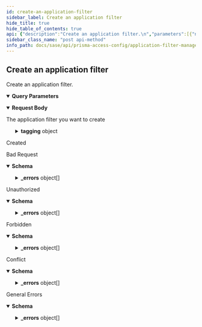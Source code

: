 ```yaml
---
id: create-an-application-filter
sidebar_label: Create an application filter
hide_title: true
hide_table_of_contents: true
api: {"description":"Create an application filter.\n","parameters":[{"name":"folder","in":"query","required":true,"schema":{"type":"string","enum":["Shared","Mobile Users","Remote Networks","Service Connections","Mobile Users Container","Mobile Users Explicit Proxy"]},"description":"The folder of the entry\n"}],"requestBody":{"content":{"application/json":{"schema":{"type":"object","required":["name"],"properties":{"id":{"type":"string","readOnly":true,"example":"abcd-1234","description":"uuid of the resource"},"name":{"type":"string","maxLength":31,"description":"Alphanumeric string [ 0-9a-zA-Z._-]"},"category":{"type":"array","items":{"x-panMemberOf":[{"location":"shared","schema":"content-preview/application-type/category","subPath":"name"}],"type":"string","maxLength":128}},"subcategory":{"type":"array","items":{"x-panMemberOf":[{"location":"shared","schema":"content-preview/application-type/category/entry/subcategory","subPath":"name"}],"type":"string","maxLength":128}},"technology":{"type":"array","items":{"x-panMemberOf":[{"location":"shared","schema":"content-preview/application-type/technology","subPath":"name"}],"type":"string","maxLength":128}},"evasive":{"type":"boolean","description":"only True is a valid value"},"excessive_bandwidth_use":{"type":"boolean","description":"only True is a valid value"},"used_by_malware":{"type":"boolean","description":"only True is a valid value"},"transfers_files":{"type":"boolean","description":"only True is a valid value"},"has_known_vulnerabilities":{"type":"boolean","description":"only True is a valid value"},"tunnels_other_apps":{"type":"boolean","description":"only True is a valid value"},"prone_to_misuse":{"type":"boolean","description":"only True is a valid value"},"pervasive":{"type":"boolean","description":"only True is a valid value"},"is_saas":{"type":"boolean","description":"only True is a valid value"},"new_appid":{"type":"boolean","description":"only True is a valid value"},"risk":{"type":"array","items":{"type":"integer","minimum":1,"maximum":5}},"saas_certifications":{"type":"array","items":{"type":"string","maxLength":32}},"saas_risk":{"type":"array","items":{"type":"string","maxLength":32}},"tagging":{"type":"object","oneOf":[{"properties":{"no_tag":{"type":"boolean"}},"title":"no_tag"},{"properties":{"tag":{"type":"array","items":{"x-panMemberOf":[{"location":"shared","schema":"tag","subPath":"name"}],"type":"string","maxLength":127}}},"title":"tag"}]},"exclude":{"type":"array","items":{"x-panMemberOf":[{"location":"shared","schema":"application","subPath":"name"},{"location":"shared","schema":"content-preview/application","subPath":"name"}],"type":"string","maxLength":63}}}}}},"description":"The application filter you want to create"},"responses":{"201":{"description":"Created"},"400":{"description":"Bad Request","content":{"application/json":{"schema":{"type":"object","properties":{"_errors":{"type":"array","items":{"title":"Cause Info","type":"object","properties":{"code":{"type":"string"},"message":{"type":"string"},"details":{"type":"object"},"help":{"type":"string"}}}},"_request_id":{"type":"string"}}},"examples":{"input_format_mismatch":{"summary":"Input Format Mismatch","value":{"_errors":[{"code":"E003","message":"Input Format Mismatch: input-format=json","details":{}}],"_request_id":"abcd-1234"}},"output_format_mismatch":{"summary":"Output Format Mismatch","value":{"_errors":[{"code":"E003","message":"Output Format Mismatch: output-format=json Accept=xml","details":{}}],"_request_id":"abcd-1234"}},"missing_query_parameter":{"summary":"Missing Query Parameter","value":{"_errors":[{"code":"E003","message":"Missing Query Parameter: name","details":{}}],"_request_id":"abcd-1234"}},"invalid_query_parameter":{"summary":"Invalid Query Parameter","value":{"_errors":[{"code":"E003","message":"Invalid Query Parameter: location=invalid","details":{}}],"_request_id":"abcd-1234"}},"missing_body":{"summary":"Missing Body","value":{"_errors":[{"code":"E003","message":"Missing Body","details":{}}],"_request_id":"abcd-1234"}},"invalid_object":{"summary":"Invalid Object","value":{"_errors":[{"code":"E003","message":"Invalid Object","details":{}}],"_request_id":"abcd-1234"}}}}}},"401":{"description":"Unauthorized","content":{"application/json":{"schema":{"type":"object","properties":{"_errors":{"type":"array","items":{"title":"Cause Info","type":"object","properties":{"code":{"type":"string"},"message":{"type":"string"},"details":{"type":"object"},"help":{"type":"string"}}}},"_request_id":{"type":"string"}}},"examples":{"auth_not_authenticated":{"summary":"Not Authenticated","value":{"_errors":[{"code":"E016","message":"Not Authenticated","details":{}}],"_request_id":"abcd-1234"}},"invalid_credential":{"summary":"Invalid Credential","value":{"_errors":[{"code":"E016","message":"Invalid Credential","details":{}}],"_request_id":"abcd-1234"}},"key_too_long":{"summary":"Key Too Long","value":{"_errors":[{"code":"E016","message":"Key Too Long","details":{}}],"_request_id":"abcd-1234"}},"key_expired":{"summary":"Key Expired","value":{"_errors":[{"code":"E016","message":"Key Expired","details":{}}],"_request_id":"abcd-1234"}},"need_password_change":{"summary":"Need Password Change","value":{"_errors":[{"code":"E016","message":"The password needs to be changed.","details":{}}],"_request_id":"abcd-1234"}}}}}},"403":{"description":"Forbidden","content":{"application/json":{"schema":{"type":"object","properties":{"_errors":{"type":"array","items":{"title":"Cause Info","type":"object","properties":{"code":{"type":"string"},"message":{"type":"string"},"details":{"type":"object"},"help":{"type":"string"}}}},"_request_id":{"type":"string"}}},"examples":{"auth_unauthorized":{"summary":"Unauthorized","value":{"_errors":[{"code":"E007","message":"Unauthorized","details":{}}],"_request_id":"abcd-1234"}}}}}},"409":{"description":"Conflict","content":{"application/json":{"schema":{"type":"object","properties":{"_errors":{"type":"array","items":{"title":"Cause Info","type":"object","properties":{"code":{"type":"string"},"message":{"type":"string"},"details":{"type":"object"},"help":{"type":"string"}}}},"_request_id":{"type":"string"}}},"examples":{"object_not_unique":{"summary":"Object Not Unique","value":{"_errors":[{"code":"E016","message":"Object Not Unique","details":{}}],"_request_id":"abcd-1234"}},"name_not_unique":{"summary":"Name Not Unique","value":{"_errors":[{"code":"E006","message":"Name Not Unique","details":{}}],"_request_id":"abcd-1234"}},"reference_not_zero":{"summary":"Reference Not Zero","value":{"_errors":[{"code":"E009","message":"Reference Not Zero","details":{}}],"_request_id":"abcd-1234"}}}}}},"default":{"description":"General Errors","content":{"application/json":{"schema":{"type":"object","properties":{"_errors":{"type":"array","items":{"title":"Cause Info","type":"object","properties":{"code":{"type":"string"},"message":{"type":"string"},"details":{"type":"object"},"help":{"type":"string"}}}},"_request_id":{"type":"string"}}},"examples":{"version_not_supported":{"summary":"Version Not Supported","value":{"_errors":[{"code":"E012","message":"Version Not Supported","details":{}}],"_request_id":"abcd-1234"}},"method_not_allowed":{"summary":"Method Not Supported","value":{"_errors":[{"code":"E012","message":"Method Not Supported","details":{}}],"_request_id":"abcd-1234"}},"action_not_supported":{"summary":"Action Not Supported","value":{"_errors":[{"code":"E012","message":"Action Not Supported: move","details":{}}],"_request_id":"abcd-1234"}},"bad_xpath":{"summary":"Bad XPath","value":{"_errors":[{"code":"E013","message":"Bad XPath","details":{}}],"_request_id":"abcd-1234"}},"invalid_command":{"summary":"Invalid Command","value":{"_errors":[{"code":"E003","message":"Invalid Command","details":{}}],"_request_id":"abcd-1234"}},"malformed_command":{"summary":"Malformed Command","value":{"_errors":[{"code":"E003","message":"Malformed Command","details":{}}],"_request_id":"abcd-1234"}},"session_timeout":{"summary":"Session Timeout","value":{"_errors":[{"code":4,"message":"Session Timeout","details":{}}],"_request_id":"abcd-1234"}}}}}}},"tags":["ApplicationFilters"],"security":[{"Bearer":[]}],"operationId":"post-sse-config-v1-application-filters","method":"post","path":"/sse/config/v1/application-filters","servers":[{"url":"/"}],"securitySchemes":{"Bearer":{"type":"http","scheme":"bearer"}},"jsonRequestBodyExample":{"id":"abcd-1234","name":"string","category":["string"],"subcategory":["string"],"technology":["string"],"evasive":true,"excessive_bandwidth_use":true,"used_by_malware":true,"transfers_files":true,"has_known_vulnerabilities":true,"tunnels_other_apps":true,"prone_to_misuse":true,"pervasive":true,"is_saas":true,"new_appid":true,"risk":[0],"saas_certifications":["string"],"saas_risk":["string"],"tagging":{},"exclude":["string"]},"info":{"version":"1.0","x-logo":{"url":"pan-logo.png"},"title":"Application Filter Management","description":"Manages application filters.\n","contact":{}},"postman":{"name":"Create an application filter","description":{"content":"Create an application filter.\n","type":"text/plain"},"url":{"path":["sse","config","v1","application-filters"],"host":["{{baseUrl}}"],"query":[{"disabled":false,"description":{"content":"(Required) The folder of the entry\n","type":"text/plain"},"key":"folder","value":""}],"variable":[]},"header":[{"key":"Content-Type","value":"application/json"},{"key":"Accept","value":"application/json"}],"method":"POST","body":{"mode":"raw","raw":"\"\"","options":{"raw":{"language":"json"}}},"auth":{"type":"bearer","bearer":[{"type":"any","value":"<Bearer Token>","key":"token"}]}}}
sidebar_class_name: "post api-method"
info_path: docs/sase/api/prisma-access-config/application-filter-management
---
```



## Create an application filter



Create an application filter.


<details style={{"marginBottom":"1rem"}} data-collapsed={false} open={true}><summary style={{}}><strong>Query Parameters</strong></summary><div><ul><ParamsItem className={"paramsItem"} param={{"name":"folder","in":"query","required":true,"schema":{"type":"string","enum":["Shared","Mobile Users","Remote Networks","Service Connections","Mobile Users Container","Mobile Users Explicit Proxy"]},"description":"The folder of the entry\n"}}></ParamsItem></ul></div></details><details style={{}} data-collapsed={false} open={true}><summary style={{"textAlign":"left"}}><strong>Request Body</strong></summary><div style={{"textAlign":"left","marginLeft":"1rem"}}><div style={{"marginTop":"1rem","marginBottom":"1rem"}}>

The application filter you want to create

</div></div><ul style={{"marginLeft":"1rem"}}><SchemaItem collapsible={false} name={"id"} required={false} schemaDescription={"uuid of the resource"} schemaName={"string"} qualifierMessage={undefined}></SchemaItem><SchemaItem collapsible={false} name={"name"} required={true} schemaDescription={"Alphanumeric string [ 0-9a-zA-Z._-]"} schemaName={"string"} qualifierMessage={"**Possible values:** length ≤ 31"}></SchemaItem><SchemaItem collapsible={false} name={"category"} required={false} schemaDescription={undefined} schemaName={"string[]"} qualifierMessage={"**Possible values:** length ≤ 128"}></SchemaItem><SchemaItem collapsible={false} name={"subcategory"} required={false} schemaDescription={undefined} schemaName={"string[]"} qualifierMessage={"**Possible values:** length ≤ 128"}></SchemaItem><SchemaItem collapsible={false} name={"technology"} required={false} schemaDescription={undefined} schemaName={"string[]"} qualifierMessage={"**Possible values:** length ≤ 128"}></SchemaItem><SchemaItem collapsible={false} name={"evasive"} required={false} schemaDescription={"only True is a valid value"} schemaName={"boolean"} qualifierMessage={undefined}></SchemaItem><SchemaItem collapsible={false} name={"excessive_bandwidth_use"} required={false} schemaDescription={"only True is a valid value"} schemaName={"boolean"} qualifierMessage={undefined}></SchemaItem><SchemaItem collapsible={false} name={"used_by_malware"} required={false} schemaDescription={"only True is a valid value"} schemaName={"boolean"} qualifierMessage={undefined}></SchemaItem><SchemaItem collapsible={false} name={"transfers_files"} required={false} schemaDescription={"only True is a valid value"} schemaName={"boolean"} qualifierMessage={undefined}></SchemaItem><SchemaItem collapsible={false} name={"has_known_vulnerabilities"} required={false} schemaDescription={"only True is a valid value"} schemaName={"boolean"} qualifierMessage={undefined}></SchemaItem><SchemaItem collapsible={false} name={"tunnels_other_apps"} required={false} schemaDescription={"only True is a valid value"} schemaName={"boolean"} qualifierMessage={undefined}></SchemaItem><SchemaItem collapsible={false} name={"prone_to_misuse"} required={false} schemaDescription={"only True is a valid value"} schemaName={"boolean"} qualifierMessage={undefined}></SchemaItem><SchemaItem collapsible={false} name={"pervasive"} required={false} schemaDescription={"only True is a valid value"} schemaName={"boolean"} qualifierMessage={undefined}></SchemaItem><SchemaItem collapsible={false} name={"is_saas"} required={false} schemaDescription={"only True is a valid value"} schemaName={"boolean"} qualifierMessage={undefined}></SchemaItem><SchemaItem collapsible={false} name={"new_appid"} required={false} schemaDescription={"only True is a valid value"} schemaName={"boolean"} qualifierMessage={undefined}></SchemaItem><SchemaItem collapsible={false} name={"risk"} required={false} schemaDescription={undefined} schemaName={"integer[]"} qualifierMessage={"**Possible values:** 1 ≤ value ≤ 5"}></SchemaItem><SchemaItem collapsible={false} name={"saas_certifications"} required={false} schemaDescription={undefined} schemaName={"string[]"} qualifierMessage={"**Possible values:** length ≤ 32"}></SchemaItem><SchemaItem collapsible={false} name={"saas_risk"} required={false} schemaDescription={undefined} schemaName={"string[]"} qualifierMessage={"**Possible values:** length ≤ 32"}></SchemaItem><SchemaItem collapsible={true} className={"schemaItem"}><details style={{}}><summary style={{}}><strong>tagging</strong><span style={{"opacity":"0.6"}}> object</span></summary><div style={{"marginLeft":"1rem"}}><li><div><span className={"badge badge--info"}>oneOf</span><SchemaTabs><TabItem label={"no_tag"} value={"0-item-properties"}><SchemaItem collapsible={false} name={"no_tag"} required={false} schemaDescription={undefined} schemaName={"boolean"} qualifierMessage={undefined}></SchemaItem></TabItem><TabItem label={"tag"} value={"1-item-properties"}><SchemaItem collapsible={false} name={"tag"} required={false} schemaDescription={undefined} schemaName={"string[]"} qualifierMessage={"**Possible values:** length ≤ 127"}></SchemaItem></TabItem></SchemaTabs></div></li></div></details></SchemaItem><SchemaItem collapsible={false} name={"exclude"} required={false} schemaDescription={undefined} schemaName={"string[]"} qualifierMessage={"**Possible values:** length ≤ 63"}></SchemaItem></ul></details><div><ApiTabs><TabItem label={"201"} value={"201"}><div>

Created

</div><div></div></TabItem><TabItem label={"400"} value={"400"}><div>

Bad Request

</div><div><details style={{}} data-collapsed={false} open={true}><summary style={{"textAlign":"left"}}><strong>Schema</strong></summary><div style={{"textAlign":"left","marginLeft":"1rem"}}></div><ul style={{"marginLeft":"1rem"}}><SchemaItem collapsible={true} className={"schemaItem"}><details style={{}}><summary style={{}}><strong>_errors</strong><span style={{"opacity":"0.6"}}> object[]</span></summary><div style={{"marginLeft":"1rem"}}><SchemaItem collapsible={false} name={"code"} required={false} schemaDescription={undefined} schemaName={"string"} qualifierMessage={undefined}></SchemaItem><SchemaItem collapsible={false} name={"message"} required={false} schemaDescription={undefined} schemaName={"string"} qualifierMessage={undefined}></SchemaItem><SchemaItem collapsible={false} name={"details"} required={false} schemaDescription={undefined} schemaName={"object"} qualifierMessage={undefined}></SchemaItem><SchemaItem collapsible={false} name={"help"} required={false} schemaDescription={undefined} schemaName={"string"} qualifierMessage={undefined}></SchemaItem></div></details></SchemaItem><SchemaItem collapsible={false} name={"_request_id"} required={false} schemaDescription={undefined} schemaName={"string"} qualifierMessage={undefined}></SchemaItem></ul></details></div></TabItem><TabItem label={"401"} value={"401"}><div>

Unauthorized

</div><div><details style={{}} data-collapsed={false} open={true}><summary style={{"textAlign":"left"}}><strong>Schema</strong></summary><div style={{"textAlign":"left","marginLeft":"1rem"}}></div><ul style={{"marginLeft":"1rem"}}><SchemaItem collapsible={true} className={"schemaItem"}><details style={{}}><summary style={{}}><strong>_errors</strong><span style={{"opacity":"0.6"}}> object[]</span></summary><div style={{"marginLeft":"1rem"}}><SchemaItem collapsible={false} name={"code"} required={false} schemaDescription={undefined} schemaName={"string"} qualifierMessage={undefined}></SchemaItem><SchemaItem collapsible={false} name={"message"} required={false} schemaDescription={undefined} schemaName={"string"} qualifierMessage={undefined}></SchemaItem><SchemaItem collapsible={false} name={"details"} required={false} schemaDescription={undefined} schemaName={"object"} qualifierMessage={undefined}></SchemaItem><SchemaItem collapsible={false} name={"help"} required={false} schemaDescription={undefined} schemaName={"string"} qualifierMessage={undefined}></SchemaItem></div></details></SchemaItem><SchemaItem collapsible={false} name={"_request_id"} required={false} schemaDescription={undefined} schemaName={"string"} qualifierMessage={undefined}></SchemaItem></ul></details></div></TabItem><TabItem label={"403"} value={"403"}><div>

Forbidden

</div><div><details style={{}} data-collapsed={false} open={true}><summary style={{"textAlign":"left"}}><strong>Schema</strong></summary><div style={{"textAlign":"left","marginLeft":"1rem"}}></div><ul style={{"marginLeft":"1rem"}}><SchemaItem collapsible={true} className={"schemaItem"}><details style={{}}><summary style={{}}><strong>_errors</strong><span style={{"opacity":"0.6"}}> object[]</span></summary><div style={{"marginLeft":"1rem"}}><SchemaItem collapsible={false} name={"code"} required={false} schemaDescription={undefined} schemaName={"string"} qualifierMessage={undefined}></SchemaItem><SchemaItem collapsible={false} name={"message"} required={false} schemaDescription={undefined} schemaName={"string"} qualifierMessage={undefined}></SchemaItem><SchemaItem collapsible={false} name={"details"} required={false} schemaDescription={undefined} schemaName={"object"} qualifierMessage={undefined}></SchemaItem><SchemaItem collapsible={false} name={"help"} required={false} schemaDescription={undefined} schemaName={"string"} qualifierMessage={undefined}></SchemaItem></div></details></SchemaItem><SchemaItem collapsible={false} name={"_request_id"} required={false} schemaDescription={undefined} schemaName={"string"} qualifierMessage={undefined}></SchemaItem></ul></details></div></TabItem><TabItem label={"409"} value={"409"}><div>

Conflict

</div><div><details style={{}} data-collapsed={false} open={true}><summary style={{"textAlign":"left"}}><strong>Schema</strong></summary><div style={{"textAlign":"left","marginLeft":"1rem"}}></div><ul style={{"marginLeft":"1rem"}}><SchemaItem collapsible={true} className={"schemaItem"}><details style={{}}><summary style={{}}><strong>_errors</strong><span style={{"opacity":"0.6"}}> object[]</span></summary><div style={{"marginLeft":"1rem"}}><SchemaItem collapsible={false} name={"code"} required={false} schemaDescription={undefined} schemaName={"string"} qualifierMessage={undefined}></SchemaItem><SchemaItem collapsible={false} name={"message"} required={false} schemaDescription={undefined} schemaName={"string"} qualifierMessage={undefined}></SchemaItem><SchemaItem collapsible={false} name={"details"} required={false} schemaDescription={undefined} schemaName={"object"} qualifierMessage={undefined}></SchemaItem><SchemaItem collapsible={false} name={"help"} required={false} schemaDescription={undefined} schemaName={"string"} qualifierMessage={undefined}></SchemaItem></div></details></SchemaItem><SchemaItem collapsible={false} name={"_request_id"} required={false} schemaDescription={undefined} schemaName={"string"} qualifierMessage={undefined}></SchemaItem></ul></details></div></TabItem><TabItem label={"default"} value={"default"}><div>

General Errors

</div><div><details style={{}} data-collapsed={false} open={true}><summary style={{"textAlign":"left"}}><strong>Schema</strong></summary><div style={{"textAlign":"left","marginLeft":"1rem"}}></div><ul style={{"marginLeft":"1rem"}}><SchemaItem collapsible={true} className={"schemaItem"}><details style={{}}><summary style={{}}><strong>_errors</strong><span style={{"opacity":"0.6"}}> object[]</span></summary><div style={{"marginLeft":"1rem"}}><SchemaItem collapsible={false} name={"code"} required={false} schemaDescription={undefined} schemaName={"string"} qualifierMessage={undefined}></SchemaItem><SchemaItem collapsible={false} name={"message"} required={false} schemaDescription={undefined} schemaName={"string"} qualifierMessage={undefined}></SchemaItem><SchemaItem collapsible={false} name={"details"} required={false} schemaDescription={undefined} schemaName={"object"} qualifierMessage={undefined}></SchemaItem><SchemaItem collapsible={false} name={"help"} required={false} schemaDescription={undefined} schemaName={"string"} qualifierMessage={undefined}></SchemaItem></div></details></SchemaItem><SchemaItem collapsible={false} name={"_request_id"} required={false} schemaDescription={undefined} schemaName={"string"} qualifierMessage={undefined}></SchemaItem></ul></details></div></TabItem></ApiTabs></div>
      
